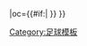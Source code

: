 {{fb team |t=科爾多瓦 |tan=科尔多瓦足球俱乐部 |tc=ESP |abb={{#if:{{{abb|}}}|COR{{0}}}} |oc={{#if:{{{oc|}}}|{{{oc}}} }} }}<!--
--><noinclude>[[Category:足球模板]]</noinclude>